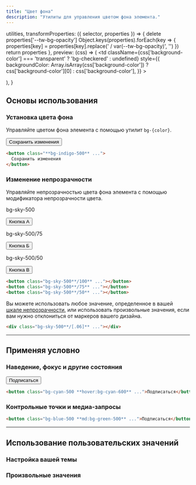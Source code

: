 ```yaml
---
title: "Цвет фона"
description: "Утилиты для управления цветом фона элемента."
---
```



  utilities,
  transformProperties: ({ selector, properties }) => {
    delete properties['--tw-bg-opacity']
    Object.keys(properties).forEach(key => {
      properties[key] = properties[key].replace(' / var(--tw-bg-opacity)', '')
    })
    return properties
  },
  preview: (css) => (
    <td
      className={css['background-color'] === 'transparent' ? 'bg-checkered' : undefined}
      style={{
        backgroundColor: Array.isArray(css['background-color'])
          ? css['background-color'][0]
          : css['background-color'],
      }}
    >
      <div className="w-24" />
    </td>
  ),
}

## Основы использования

### Установка цвета фона

Управляйте цветом фона элемента с помощью утилит `bg-{color}`.

<Example>
  <div class="text-center">
    <button type="button" class="py-2 px-3 bg-indigo-500 text-white text-sm font-semibold rounded-md shadow focus:outline-none" tabindex="-1">
      Сохранить изменения
    </button>
  </div>
</Example>

```html
<button class="**bg-indigo-500** ...">
  Сохранить изменения
</button>
```

### Изменение непрозрачности

Управляйте непрозрачностью цвета фона элемента с помощью модификатора непрозрачности цвета.

<Example>
  <div class="grid grid-cols-1 gap-4 sm:grid-cols-3 text-sm text-white">
    <div class="flex flex-col items-center shrink-0">
      <p class="font-medium text-sm text-slate-500 font-mono text-center mb-3 dark:text-slate-400">bg-sky-500</p>
      <button class="px-4 py-2 font-semibold text-sm bg-sky-500 text-white rounded-md shadow-sm opacity-100">Кнопка А</button>
    </div>
    <div class="flex flex-col items-center shrink-0">
      <p class="font-medium text-sm text-slate-500 font-mono text-center mb-3 dark:text-slate-400">bg-sky-500/75</p>
      <button class="px-4 py-2 font-semibold text-sm bg-sky-500/75 text-white rounded-md shadow-sm opacity-100">Кнопка Б</button>
    </div>
    <div class="flex flex-col items-center shrink-0">
      <p class="font-medium text-sm text-slate-500 font-mono text-center mb-3 dark:text-slate-400">bg-sky-500/50</p>
      <button class="px-4 py-2 font-semibold text-sm bg-sky-500/50 text-white rounded-md shadow-sm opacity-100">Кнопка В</button>
    </div>
  </div>
</Example>

```html
<button class="bg-sky-500**/100** ..."></button>
<button class="bg-sky-500**/75** ..."></button>
<button class="bg-sky-500**/50** ..."></button>
```

Вы можете использовать любое значение, определенное в вашей [шкале непрозрачности](/docs/opacity), или использовать произвольные значения, если вам нужно отклониться от маркеров вашего дизайна.

```html
<div class="bg-sky-500**/[.06]** ..."></div>
```

---

## <Heading ignore>Применяя условно</Heading>

### <Heading ignore>Наведение, фокус и другие состояния</Heading>

<HoverFocusAndOtherStates featuredClass="bg-cyan-600">

<Example hint="Попробуйте навести курсор на кнопку, чтобы увидеть изменение цвета фона">
  <div class="text-center">
    <button type="button" class="py-2 px-3 bg-cyan-500 hover:bg-cyan-600 text-white text-sm font-semibold rounded-md shadow focus:outline-none" tabindex="-1">
      Подписаться
    </button>
  </div>
</Example>

```html
<button class="bg-cyan-500 **hover:bg-cyan-600** ...">Подписаться</button>
```

</HoverFocusAndOtherStates>

### <Heading ignore>Контрольные точки и медиа-запросы</Heading>

<BreakpointsAndMediaQueries featuredClass="bg-green-500">

```html
<button class="bg-blue-500 **md:bg-green-500** ...">Подписаться</button>
```

</BreakpointsAndMediaQueries>

---

## Использование пользовательских значений

### Настройка вашей темы

<CustomizePluginColors name="background" configKey="backgroundColor" />

### Произвольные значения

<ArbitraryValues property="color" featuredClass="bg-[#50d71e]" element="p" />
